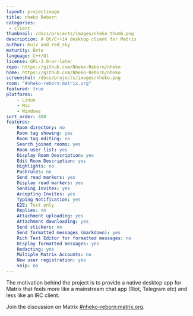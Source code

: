 ```yaml
---
layout: projectimage
title: nheko Reborn
categories: 
 - client
thumbnail: /docs/projects/images/nheko_thumb.png
description: A Qt/C++14 desktop client for Matrix
author: mujx and red_sky
maturity: Beta
language: C++/Qt
license: GPL-3.0-or-later
repo: https://github.com/Nheko-Reborn/nheko
home: https://github.com/Nheko-Reborn/nheko
screenshot: /docs/projects/images/nheko.png
room: "#nheko-reborn:matrix.org"
featured: true
platforms:
    - Linux
    - Mac
    - Windows
sort_order: 400
features:
    Room directory: no
    Room tag showing: yes
    Room tag editing: no
    Search joined rooms: yes
    Room user list: yes
    Display Room Description: yes
    Edit Room Description: yes
    Highlights: no
    Pushrules: no
    Send read markers: yes
    Display read markers: yes
    Sending Invites: yes
    Accepting Invites: yes
    Typing Notification: yes
    E2E: Text only
    Replies: no
    Attachment uploading: yes
    Attachment downloading: yes
    Send stickers: no
    Send formatted messages (markdown): yes
    Rich Text Editor for formatted messages: no
    Display formatted messages: yes
    Redacting: yes
    Multiple Matrix Accounts: no
    New user registration: yes
    voip: no
---
```


The motivation behind the project is to provide a native desktop app for Matrix that feels more like a mainstream chat app (Riot, Telegram etc) and less like an IRC client.

Join the discussion on Matrix [#nheko-reborn:matrix.org](https://matrix.to/#/#nheko-reborn:matrix.org).
